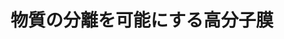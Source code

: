 ﻿---
title: "物質の分離を可能にする高分子膜"
category: "物質理工学院"
vol: 9
interviewee: "小宮山 二郎 "
url: ""
tags: []
pdf: "9-2.pdf"
career: ""
preface: "------------"
---
